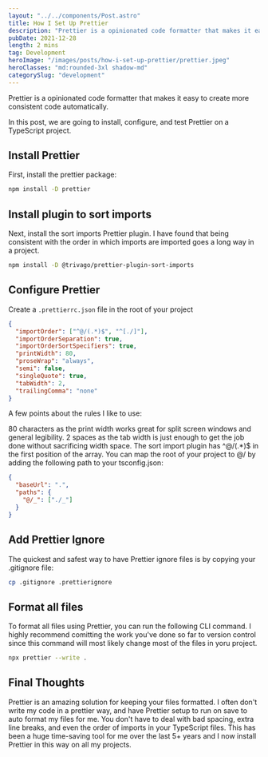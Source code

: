 ```yaml
---
layout: "../../components/Post.astro"
title: How I Set Up Prettier
description: "Prettier is a opinionated code formatter that makes it easy to create more consistent code automatically."
pubDate: 2021-12-28
length: 2 mins
tag: Development
heroImage: "/images/posts/how-i-set-up-prettier/prettier.jpeg"
heroClasses: "md:rounded-3xl shadow-md"
categorySlug: "development"
---
```


Prettier is a opinionated code formatter that makes it easy to create more consistent code automatically.

In this post, we are going to install, configure, and test Prettier on a TypeScript project.

## Install Prettier

First, install the prettier package:

```bash
npm install -D prettier
```

## Install plugin to sort imports

Next, install the sort imports Prettier plugin. I have found that being consistent with the order in which imports are imported goes a long way in a project.

```bash
npm install -D @trivago/prettier-plugin-sort-imports
```

## Configure Prettier

Create a `.prettierrc.json` file in the root of your project

```json
{
  "importOrder": ["^@/(.*)$", "^[./]"],
  "importOrderSeparation": true,
  "importOrderSortSpecifiers": true,
  "printWidth": 80,
  "proseWrap": "always",
  "semi": false,
  "singleQuote": true,
  "tabWidth": 2,
  "trailingComma": "none"
}
```

A few points about the rules I like to use:

80 characters as the print width works great for split screen windows and general legibility.
2 spaces as the tab width is just enough to get the job done without sacrificing width space.
The sort import plugin has ^@/(.\*)$ in the first position of the array. You can map the root of your project to @/ by adding the following path to your tsconfig.json:

```json
{
  "baseUrl": ".",
  "paths": {
    "@/_": ["./_"]
  }
}
```

## Add Prettier Ignore

The quickest and safest way to have Prettier ignore files is by copying your .gitignore file:

```bash
cp .gitignore .prettierignore
```

## Format all files

To format all files using Prettier, you can run the following CLI command. I highly recommend comitting the work you've done so far to version control since this command will most likely change most of the files in yoru project.

```bash
npx prettier --write .
```

## Final Thoughts

Prettier is an amazing solution for keeping your files formatted. I often don't write my code in a prettier way, and have Prettier setup to run on save to auto format my files for me. You don't have to deal with bad spacing, extra line breaks, and even the order of imports in your TypeScript files. This has been a huge time-saving tool for me over the last 5+ years and I now install Prettier in this way on all my projects.
